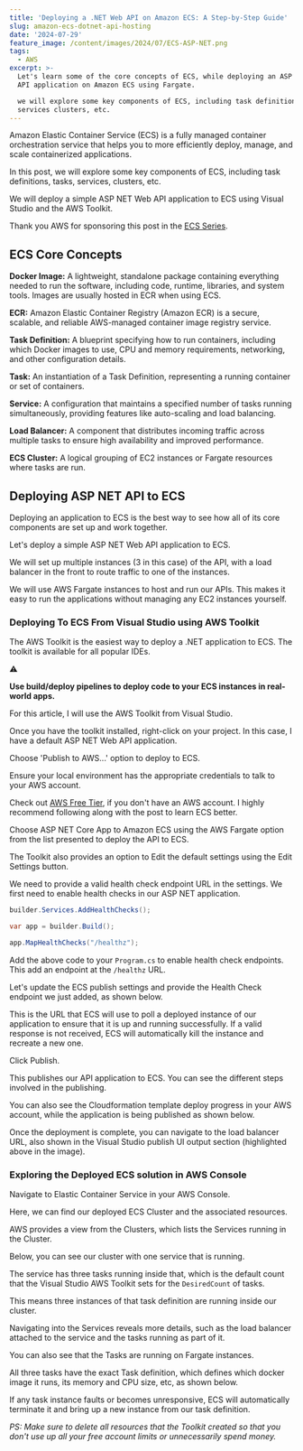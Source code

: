 ```yaml
---
title: 'Deploying a .NET Web API on Amazon ECS: A Step-by-Step Guide'
slug: amazon-ecs-dotnet-api-hosting
date: '2024-07-29'
feature_image: /content/images/2024/07/ECS-ASP-NET.png
tags:
  - AWS
excerpt: >-
  Let's learn some of the core concepts of ECS, while deploying an ASP NET Web
  API application on Amazon ECS using Fargate. 

  we will explore some key components of ECS, including task definitions, tasks,
  services clusters, etc.
---
```

Amazon Elastic Container Service (ECS) is a fully managed container orchestration service that helps you to more efficiently deploy, manage, and scale containerized applications.

<EmbedCard src="https://www.youtube.com/embed/C8cyryjYn8I?feature=oembed" title="Amazon ECS - Getting Started | Hosting ASP NET on ECS | .NET ON AWS" />

In this post, we will explore some key components of ECS, including task definitions, tasks, services, clusters, etc.

We will deploy a simple ASP NET Web API application to ECS using Visual Studio and the AWS Toolkit.

Thank you AWS for sponsoring this post in the [ECS Series](/blog/tag/ecs/).

## ECS Core Concepts

**Docker Image:** A lightweight, standalone package containing everything needed to run the software, including code, runtime, libraries, and system tools. Images are usually hosted in ECR when using ECS.

**ECR:** Amazon Elastic Container Registry (Amazon ECR) is a secure, scalable, and reliable AWS-managed container image registry service.

**Task Definition:** A blueprint specifying how to run containers, including which Docker images to use, CPU and memory requirements, networking, and other configuration details.

**Task:** An instantiation of a Task Definition, representing a running container or set of containers.

<ImageCard src="/content/images/2024/07/image-26.png" alt="Core Concepts of ECS and how they are related" caption="Core Concepts of ECS and how they are related" />

**Service:** A configuration that maintains a specified number of tasks running simultaneously, providing features like auto-scaling and load balancing.

**Load Balancer:** A component that distributes incoming traffic across multiple tasks to ensure high availability and improved performance.

**ECS Cluster:** A logical grouping of EC2 instances or Fargate resources where tasks are run.

## Deploying ASP NET API to ECS

Deploying an application to ECS is the best way to see how all of its core components are set up and work together.

Let's deploy a simple ASP NET Web API application to ECS.

We will set up multiple instances (3 in this case) of the API, with a load balancer in the front to route traffic to one of the instances.

We will use AWS Fargate instances to host and run our APIs. This makes it easy to run the applications without managing any EC2 instances yourself.

### Deploying To ECS From Visual Studio using AWS Toolkit

The AWS Toolkit is the easiest way to deploy a .NET application to ECS. The toolkit is available for all popular IDEs.

⚠️

__Use build/deploy pipelines to deploy code to your ECS instances in real-world apps.__

For this article, I will use the AWS Toolkit from Visual Studio.

Once you have the toolkit installed, right-click on your project. In this case, I have a default ASP NET Web API application.

Choose 'Publish to AWS...' option to deploy to ECS.

<ImageCard src="/content/images/2024/07/image-15.png" alt="Publish to AWS option to deploy ASP NET API to ECS Fargate from within Visual Studio" caption="Publish to AWS option to deploy ASP NET API to ECS Fargate from within Visual Studio" />

Ensure your local environment has the appropriate credentials to talk to your AWS account.

Check out [AWS Free Tier](https://aws.amazon.com/free), if you don't have an AWS account. I highly recommend following along with the post to learn ECS better.

<BookmarkCard href="/blog/amazon-credentials-dotnet/" title="Learn How To Manage Credentials When Building .NET Application on AWS" description="Learn different ways to set up and manage credentials and sensitive information when building .NET applications on AWS. We will also touch upon some of the tools and utilities that I have set up on my local development machine to make working with AWS easier." icon="/content/images/size/w256h256/2022/10/logo-512x512.png" />

Choose ASP NET Core App to Amazon ECS using the AWS Fargate option from the list presented to deploy the API to ECS.

<ImageCard src="/content/images/2024/07/image-17.png" alt="Visual Studio AWS Toolkit deploy ASP NET to ECS Fargate" caption="Visual Studio AWS Toolkit deploy ASP NET to ECS Fargate" />

The Toolkit also provides an option to Edit the default settings using the Edit Settings button.

We need to provide a valid health check endpoint URL in the settings. We first need to enable health checks in our ASP NET application.

```csharp
builder.Services.AddHealthChecks();

var app = builder.Build();

app.MapHealthChecks("/healthz");
```

Add the above code to your `Program.cs` to enable health check endpoints. This add an endpoint at the `/healthz` URL.

Let's update the ECS publish settings and provide the Health Check endpoint we just added, as shown below.

<ImageCard src="/content/images/2024/07/image-18.png" alt="Visual Studio AWS Toolkit specify health check endpoint for ECS Fargate cluster" caption="Visual Studio AWS Toolkit specify health check endpoint for ECS Fargate cluster" />

This is the URL that ECS will use to poll a deployed instance of our application to ensure that it is up and running successfully. If a valid response is not received, ECS will automatically kill the instance and recreate a new one.

Click Publish.

This publishes our API application to ECS. You can see the different steps involved in the publishing.

<ImageCard src="/content/images/2024/07/image-20.png" alt="Visual Studio AWS Toolkit status of deploying .NET API to ECS with Fargate" caption="Visual Studio AWS Toolkit status of deploying .NET API to ECS with Fargate" />

You can also see the Cloudformation template deploy progress in your AWS account, while the application is being published as shown below.

<ImageCard src="/content/images/2024/07/image-19.png" alt="Status of the CloudFormation template being run as part of the CDK deploy step from AWS Toolkit" caption="Status of the CloudFormation template being run as part of the CDK deploy step from AWS Toolkit" />

Once the deployment is complete, you can navigate to the load balancer URL, also shown in the Visual Studio publish UI output section (highlighted above in the image).

### Exploring the Deployed ECS solution in AWS Console

Navigate to Elastic Container Service in your AWS Console.

Here, we can find our deployed ECS Cluster and the associated resources.

AWS provides a view from the Clusters, which lists the Services running in the Cluster.

Below, you can see our cluster with one service that is running.

<ImageCard src="/content/images/2024/07/image-21.png" alt="ECS Cluster details with 1 service running." caption="ECS Cluster details with 1 service running." />

The service has three tasks running inside that, which is the default count that the Visual Studio AWS Toolkit sets for the `DesiredCount` of tasks.

This means three instances of that task definition are running inside our cluster.

Navigating into the Services reveals more details, such as the load balancer attached to the service and the tasks running as part of it.

<ImageCard src="/content/images/2024/07/image-22.png" alt="Details of the Service running in our ECS cluster, which has the load balancer attached to it." caption="Details of the Service running in our ECS cluster, which has the load balancer attached to it." />

You can also see that the Tasks are running on Fargate instances.

<ImageCard src="/content/images/2024/07/image-23.png" alt="Tasks running as part of the ECS service, which all points to the same Task Definition file." caption="Tasks running as part of the ECS service, which all points to the same Task Definition file." />

All three tasks have the exact Task definition, which defines which docker image it runs, its memory and CPU size, etc, as shown below.

<ImageCard src="/content/images/2024/07/image-24.png" alt="Task Definition showing the memory, CPU, the docker image used etc." caption="Task Definition showing the memory, CPU, the docker image used etc." />

If any task instance faults or becomes unresponsive, ECS will automatically terminate it and bring up a new instance from our task definition.

_PS: Make sure to delete all resources that the Toolkit created so that you don't use up all your free account limits or unnecessarily spend money._

<ImageCard src="/content/images/2024/07/image-25.png" alt="Clean up all resources created by deleting the entire CloudFormation stack." caption="Clean up all resources created by deleting the entire CloudFormation stack." />
